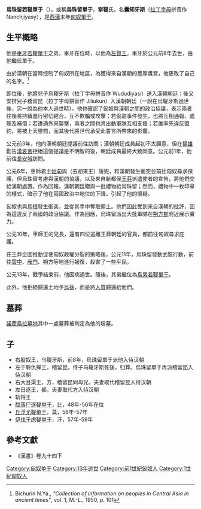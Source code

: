 {{noteTA
|1=zh:單于; zh-hans:单于; zh-hant:單于;
}}
'''烏珠留若鞮單于'''（{{bd|？||13年||}}），或稱'''烏珠留單于'''，'''挛鞮'''氏，名'''囊知牙斯'''（[[拉丁字母|拉丁字母]]拼音作 Nanchjiyasy），是[[西漢|西漢]]末年[[匈奴|匈奴]][[單于|單于]]。

== 生平概略 ==
他是[[車牙若鞮單于|車牙若鞮單于]]之弟。車牙在位時，以他為[[左賢王|左賢王]]。車牙於公元前8年去世，由他繼任單于。

由於漢朝在當時控制了匈奴所在地區，為獲得來自漢朝的豐厚獎賞，他更改了自己的名字。<ref>Bichurin N.Ya., ''"Collection of information on peoples in Central Asia in ancient times"'', vol. 1, M.-L., 1950, p. 101</ref> 

即位後，他將兒子烏鞮牙斯（拉丁字母拼音作 Wududiyasi）送入漢朝朝廷；後又安排兒子稽留昆（拉丁字母拼音作 Jiliukun）入漢朝朝廷（一說在烏鞮牙斯過世後，另一說為他本人過世時）。他也確認了匈奴與漢朝之間的政治協議，表示兩者往後將持續進行密切結合，互不欺騙或攻擊；若偷盜事件發生，也將互相通報、處理及補償；若遭遇外來襲擊，兩者之間也將出動軍隊互相支援；若誰率先違反盟約，將被上天懲罰，而其後代將世代承受此誓言所帶來的影響。

公元前3年，他向漢朝朝廷提議前往訪問；漢朝朝廷成員起初不太願意，但在[[揚雄|揚雄]]勸告[[漢哀帝|漢哀帝]]拒絕這個提議是不明智的後，朝廷成員最終大致同意。公元前1年，他前往[[漢長安城|長安城]]訪問。{{sfn|Loewe|2000|p=591}} 

公元6年，車師君主[[姑句|姑句]]與（去胡來王）唐兜，和漢朝發生衝突並前往匈奴尋求保護，但烏珠留考慮與漢朝的協議，以及來自新都侯[[王莽|王莽]]派遣使者的宣告，將他們交給漢朝處置。作為回報，漢朝朝廷贈與一批禮物給烏珠留；然而，禮物中一枚印章的樣式，暗示了他在兩國政治中地位的下降，引起了他的懷疑。{{sfn|Loewe|2000|p=592}}

匈奴也與[[烏桓|烏桓]]發生衝突，並從其手中奪取領土。他們因此受到來自漢朝的批評，因為這違反了兩國的政治協議。作為回應，烏珠留派出大批軍隊在[[朔方郡|朔方郡]]附近展示實力。{{sfn|Loewe|2000|p=592}}

公元10年，車師王的兄長，還有四位逃離王莽朝廷的官員，都前往匈奴尋求庇護。{{sfn|Loewe|2000|p=592}}

在王莽企圖推動促使匈奴政權分裂的策略後，公元11年，烏珠留發動武裝行動，前往[[雲中郡_(趙國)|雲中]]、[[雁門郡|雁門]]、朔方等地進行報復，殺害了一些平民。{{sfn|Loewe|2000|p=592}}

公元13年，戰爭結束前，他因病過世。隨後，其弟繼位為[[烏累若鞮單于|烏累若鞮單于]]。{{sfn|Loewe|2000|p=591}}{{sfn|Loewe|2000|p=589}}

此外，他拒絕歸還土地予[[烏孫|烏孫]]，而是將[[人質|人質]]歸還給他們。{{sfn|Loewe|2000|p=591}}

== 墓葬 ==
[[諾彥烏拉墓地|諾彥烏拉墓地]]其中一處墓葬被判定為他的墳墓。

==子==
* 右股奴王，乌鞮牙斯，前8年，烏珠留單于派他入侍汉朝
* 左于駼仇掸王，稽留昆，侍子乌鞮牙斯死後，归葬。烏珠留單于再派稽留昆入侍汉朝
* 右大且渠王，方，稽留昆同母兄，夫妻取代稽留昆入待汉朝
* 左日逐王，都，夫妻取代方入待汉朝
* 斩将王
* [[䤈落尸逐鞮单于|䤈落尸逐鞮单于]]，比，48年-56年在位
* [[丘浮尤鞮单于|丘浮尤鞮单于]]，莫，56年-57年
* [[伊伐于虑鞮单于|伊伐于虑鞮单于]]，汗，57年-59年
{{start box}}
{{s-before|兄[[車牙若鞮單于|車牙若鞮單于]]}}
{{s-title|[[匈奴|匈奴]][[單于|單于]]|前8年—13年}}
{{s-after|弟[[烏累若鞮單于|烏累若鞮單于]]}}
{{end box}}

{{匈奴單于}}


==參考文獻==
{{Reflist}}
*《漢書》卷九十四下

[[Category:匈奴单于|Category:匈奴单于]]
[[Category:13年逝世|Category:13年逝世]]
[[Category:前1世紀匈奴人|Category:前1世紀匈奴人]]
[[Category:1世紀匈奴人|Category:1世紀匈奴人]]